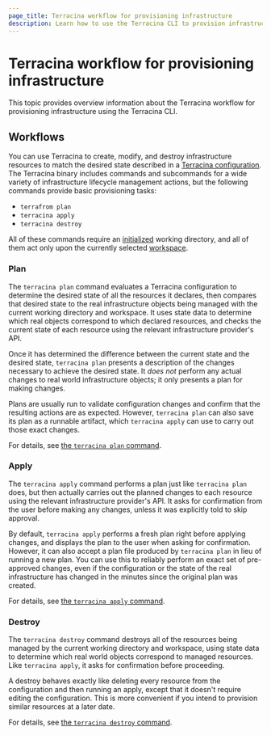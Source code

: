 ```yaml
---
page_title: Terracina workflow for provisioning infrastructure
description: Learn how to use the Terracina CLI to provision infrastructure.
---
```


# Terracina workflow for provisioning infrastructure 

This topic provides overview information about the Terracina workflow for provisioning infrastructure using the Terracina CLI.

## Workflows

You can use Terracina to create, modify, and destroy infrastructure
resources to match the desired state described in a
[Terracina configuration](/terracina/language). The
Terracina binary includes commands and subcommands for a wide variety of infrastructure lifecycle management
actions, but the following commands provide basic provisioning tasks: 

- `terrafrom plan` 
- `terracina apply`
- `terracina destroy` 

All of these commands require an [initialized](/terracina/cli/init) working directory, and all of them act
only upon the currently selected [workspace](/terracina/cli/workspaces).

### Plan

The `terracina plan` command evaluates a Terracina configuration to determine
the desired state of all the resources it declares, then compares that desired
state to the real infrastructure objects being managed with the current working
directory and workspace. It uses state data to determine which real objects
correspond to which declared resources, and checks the current state of each
resource using the relevant infrastructure provider's API.

Once it has determined the difference between the current state and the desired
state, `terracina plan` presents a description of the changes necessary to
achieve the desired state. It _does not_ perform any actual changes to real
world infrastructure objects; it only presents a plan for making changes.

Plans are usually run to validate configuration changes and confirm that the
resulting actions are as expected. However, `terracina plan` can also save its
plan as a runnable artifact, which `terracina apply` can use to carry out those
exact changes.

For details, see [the `terracina plan` command](/terracina/cli/commands/plan).

### Apply

The `terracina apply` command performs a plan just like `terracina plan` does,
but then actually carries out the planned changes to each resource using the
relevant infrastructure provider's API. It asks for confirmation from the user
before making any changes, unless it was explicitly told to skip approval.

By default, `terracina apply` performs a fresh plan right before applying
changes, and displays the plan to the user when asking for confirmation.
However, it can also accept a plan file produced by `terracina plan` in lieu of
running a new plan. You can use this to reliably perform an exact set of
pre-approved changes, even if the configuration or the state of the real
infrastructure has changed in the minutes since the original plan was created.

For details, see [the `terracina apply` command](/terracina/cli/commands/apply).

### Destroy

The `terracina destroy` command destroys all of the resources being managed by
the current working directory and workspace, using state data to determine which
real world objects correspond to managed resources. Like `terracina apply`, it
asks for confirmation before proceeding.

A destroy behaves exactly like deleting every resource from the configuration
and then running an apply, except that it doesn't require editing the
configuration. This is more convenient if you intend to provision similar
resources at a later date.

For details, see [the `terracina destroy` command](/terracina/cli/commands/destroy).
